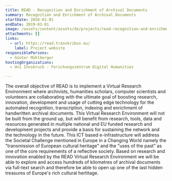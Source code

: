 ```yaml
---
title: READ - Recognition and Enrichment of Archival Documents
summary: Recognition and Enrichment of Archival Documents
startDate: 2016-01-01
endDate: 2019-01-01
image: /assets/content/assets/de/projects/read-recognition-and-enrichment-archival-documents/READ_logo_orig.png
attachments: []
links:
  - url: https://read.transkribus.eu/
    label: Project website
responsiblePersons:
  - Günter Mühlberger
hostingOrganizations:
  - Uni Innsbruck - Forschungszentrum Digital Humanities

---
```

The overall objective of READ is to implement a Virtual Research Environment where archivists, humanities scholars, computer scientists and volunteers are collaborating with the ultimate goal of boosting research, innovation, development and usage of cutting edge technology for the automated recognition, transcription, indexing and enrichment of handwritten archival documents. This Virtual Research Environment will not be built from the ground up, but will benefit from research, tools, data and resources generated in multiple national and EU funded research and development projects and provide a basis for sustaining the network and the technology in the future. This ICT based e-infrastructure will address the Societal Challenge mentioned in Europe in a Changing World namely the "transmission of European cultural heritage" and the "uses of the past" as one of the core requirements of a reflective society. Based on research and innovation enabled by the READ Virtual Research Environment we will be able to explore and access hundreds of kilometres of archival documents via full-text search and therefore be able to open up one of the last hidden treasures of Europe's rich cultural hertitage.
